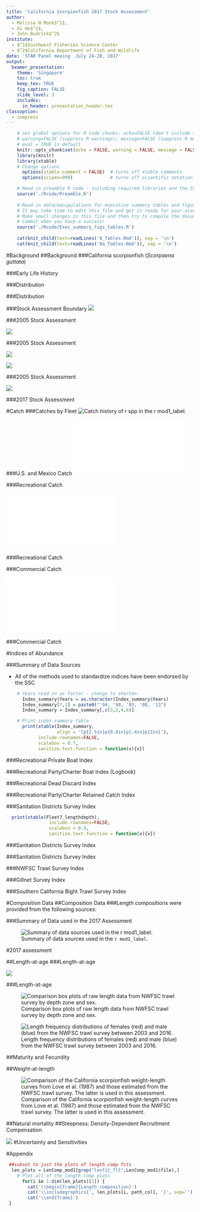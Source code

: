 ```yaml
---
title: 'California Scorpionfish 2017 Stock Assessment'
author: 
  - Melissa H Monk$^1$,
  - Xi He$^1$,
  - John Budrick$^2$
institute:
  - $^1$Southwest Fisheries Science Center
  - $^2$California Department of Fish and Wildlife
date: 'STAR Panel meeing  July 24-28, 2017'
output: 
  beamer_presentation:
    theme: 'Singapore'
    toc: true
    keep_tex: TRUE
    fig_caption: FALSE
    slide_level: 3
    includes:
      in_header: presentation_header.tex
classoption:
  - compress
---
```



```r
    # set global options for R code chunks: echo=FALSE (don't include source code); 
    # warning=FALSE (suppress R warnings); message=FALSE (suppress R messages)
    # eval = TRUE is default
    knitr::opts_chunk$set(echo = FALSE, warning = FALSE, message = FALSE)
    library(knitr)
    library(xtable)
    # Change options  
      options(xtable.comment = FALSE)  # turns off xtable comments
      options(scipen=999)              # turns off scientific notation

    # Read in preamble R code - including required libraries and the SS file(s)
    source('./Rcode/Preamble.R')
 
    # Read in data/manipulations for executive summary tables and figures
    # It may take time to edit this file and get it ready for your assessment
    # Make small changes in this file and then try to compile the document
    # Commit when you have a success!
    source('./Rcode/Exec_summary_figs_tables.R')
      
    cat(knit_child(text=readLines('8_Tables.Rmd')), sep = '\n')
    cat(knit_child(text=readLines('8a_Tables.Rmd')), sep = '\n')
```

<!--------------------------------------------------------------------------------->
#Background
<!--------------------------------------------------------------------------------->
##Background
###California scorpionfish (*Scorpaena guttata*)


\begin{itemize} 
 \item[$\circ$] Most common species of \emph{Scorpaena} on the U.S. West Coast, more species in Mexico
 \item[$\circ$] Venomous dorsal, anal and pelvic spines
 \item[$\circ$] Demersal, found over both hard and soft bottom (prefer \emph{new} structure)
 \item[$\circ$] Exhibit aggregating behavior (spawning and non-spawning aggregations)  
\end{itemize}

\centering
\includegraphics[width=.5\textwidth]{cover_photo}

###Early Life History

\begin{itemize} 
\item[$\circ$] Migration to spawning grounds, exhibit explosive breeding behavior just before dawn
\item[$\circ$] External fertilization, females produce hollow gelatenous single-layer floating egg matrix
\item[$\circ$] Eggs hatch after about 5 days
\item[$\circ$] Juveniles settle at less than 2cm 
\end{itemize}

\centering
\includegraphics[width=.5\textwidth]{Figures/baby_scorp}

\footnotetext{Line drawning from CalCOFI Atlas 33, pg. 789 Figure 26}


###Distribution

\begin{itemize} 
 \item[$\circ$] Distributed from central California to Punta Eugenia, Baja California Sur, Mexico 
 \item[$\circ$] Rarely observed north of Pt. Conception  
 \item[$\circ$] Observed from the intertidal to 600 ft,  prefer 20-450 ft  
 \item[$\circ$] Proportion of the stock in Mexican waters unknown
\end{itemize}

###Distribution


###Stock Assessment Boundary
\centering
![](Figures/assess_region_map.png)


###2005 Stock Assessment

\begin{itemize}
\item[$\circ$] Stock first assessed in 2005
\item[$\circ$] South of Pt. Conception
\item[$\circ$] $M$ fixed at 0.25
\item[$\circ$] $h$ 0.7
\end{itemize}

![](Figures/2005_bio_depl.png)


###2005 Stock Assessment

\begin{itemize}
\item[$\circ$] Transitioning from the 2005 assessment, an error was found
\item[$\circ$] Harvest rate hit the bounds for the recreational fleet
\item[$\circ$] Not all of the recreational catch was removed
\item[$\circ$] Input vs. estimated catch was not standard output in SS v.1.8
\end{itemize}


\begincols
  \begincol{.4\textwidth}
  
  ![](Figures/bridge_harvestrate.png)
  
  \endcol
  \begincol{.48\textwidth}
   
  ![](Figures/bridge_catch.png)
  
  \endcol
\endcols


###2005 Stock Assessment

![](Figures/bridge_timeseries.png)


###2017 Stock Assessment

\begin{itemize}
\item[$\circ$] One area south of Pt. Conception (all catches from Mexican waters excluded as in 2005)
\item[$\circ$] Steepness fixed at 0.718
\item[$\circ$] Sex-specific $M$ fixed for females, male $M$ estimated as offset
\item[$\circ$] Re-evaluated fleet definition
\item[$\circ$] Ages now available from the NWFSC trawl survey
\end{itemize}


<!--------------------------------------------------------------------------------->
#Catch
<!--------------------------------------------------------------------------------->
###Catches by Fleet
\centering
![Catch history of `r spp` in the `r mod1_label`. \label{fig:r4ss_catches}](r4ss/plots_mod1/catch2 landings stacked.png)

###U.S. and Mexico Catch 
![](California_scorpionfish_2017_files/figure-latex/unnamed-chunk-18-1.pdf)

###Recreational Catch
\begincols
  \begincol{.4\textwidth}

\begin{itemize}
\item[$\circ$] 2005 assessment used number of fish for recreational catches
\item[$\circ$] Cannot compare with biomass
\item[$\circ$] 2017 assessment also accounts for discards
\end{itemize}

\endcol
  \begincol{.48\textwidth}
![](California_scorpionfish_2017_files/figure-latex/unnamed-chunk-16-1.pdf)
  \endcol
\endcols

###Recreational Catch




###Commercial Catch
\begincols
  \begincol{.4\textwidth}
 \begin{itemize}
  \item[$\circ$] Historical catches same as the 2005 assessment
  \item[$\circ$] California Fisheries Information System landings data used to update catches from 2005-2016 
  \item[$\circ$] Discards assumed neglible
\end{itemize}
   \endcol
  \begincol{.48\textwidth}
![](California_scorpionfish_2017_files/figure-latex/unnamed-chunk-17-1.pdf)
  \endcol
\endcols



###Commercial Catch





<!--------------------------------------------------------------------------------->
#Indices of Abundance
<!--------------------------------------------------------------------------------->
 
###Summary of Data Sources

- All of the methods used to standardize indices have been endorsed by the SSC

```r
    # Years read in as factor - change to shorten.
      Index_summary$Years = as.character(Index_summary$Years)
      Index_summary[7,2] = paste0("'94, '98, '03, '08, '13")
      Index_summary = Index_summary[,c(3,2,4,6)]

    # Print index summary table
      print(xtable(Index_summary,
                   align = 'lp{2.5in}p{0.8in}p{.4in}p{2in}'),
            include.rownames=FALSE,
            scalebox = 0.7,
            sanitize.text.function = function(x){x})
```
 

###Recreational Private Boat Index

###Recreational Party/Charter Boat Index (Logbook)

###Recreational Dead Discard Index

###Recreational Party/Charter Retained Catch Index




###Sanitation Districts Survey Index
```r
  print(xtable(Fleet7_lengthdepth),
                include.rownames=FALSE,
                scalebox = 0.9,
                sanitize.text.function = function(x){x})
```
###Sanitation Districts Survey Index

###Sanitation Districts Survey Index

###NWFSC Trawl Survey Index

###Gillnet Survey Index

###Southern California Bight Trawl Survey Index


<!--------------------------------------------------------------------------------->
#Composition Data
<!--------------------------------------------------------------------------------->
##Composition Data
###Length compositions were provided from the following sources:

\begin{itemize}[noitemsep,nolistsep,topsep=0pt]
  \item CDFW market category study (\emph{commercial dead fish}, 1996-2003)    
  \item CALCOM (\emph{commercial dead fish}, 2013-2016)    
  \item CDFW onboard observer (\emph{recreational charter discards}, 2003-2016)    
  \item Ally onboard observer study (\emph{recreational charter discards}, 1984-1989)  
  \item California recreational sources combined (\emph{recreational charter retained catch})     
    \begin{itemize}[noitemsep,nolistsep]
      \item CDFW and Ally onboard observer surveys (1984-1989)     
      \item Collins and Crooke onboard observer surveys (1975-1978)     
      \item MRFSS (1980-2003) and CRFS (2004-2014)
    \end{itemize}
 \item California recreational sources combined (\emph{private mode retained catch})      
    \begin{itemize}[noitemsep,nolistsep]   
      \item MRFSS (1980-2003) and CRFS (2004-2016)  
    \end{itemize}
 \item POTW trawl surveys (\emph{research}, 1970-2016)      
 \item CSUN/VRG gillnet survey (\emph{research}, 1995-2008)        
 \item Power plant impingement surveys (\emph{research}, 1974-2016)  
 \item Southern California Bight trawl survey (\emph{research}, 1994, 1998, 2003, 2008, 2013) 
\end{itemize}



###Summary of Data used in the 2017 Assessment

![Summary of data sources used in the `r mod1_label`. \label{fig:data_plot}](r4ss/plots_mod1/data_plot.png)



<!--------------------------------------------------------------------------------->
#2017 assessment
<!--------------------------------------------------------------------------------->

##Length-at-age
###Length-at-age

\begincols
  \begincol{.4\textwidth}
  
  \includegraphics[trim={0 0 0 2cm}, totalheight=0.65\textheight]{Figures/Age_length_bySex.png}

  \endcol
  \begincol{.48\textwidth}

![](Figures/vonB_compare.png)
  
  \endcol
\endcols


###Length-at-age

\begincols
  \begincol{.4\textwidth}
  
![Comparison box plots of raw length data from NWFSC trawl survey by depth zone and sex. \label{fig:Fleet8_NWFSCtrawl_lengthdepth}](Figures/NWFSCtrawl_lengthdepth.png)

\endcol
\begincol{.48\textwidth}
  
![Length frequency distributions of females (red) and male (blue) from the NWFSC trawl survey between 2003 and 2016. \label{fig:Fleet8_comp_lendat_bubflt8mkt0}](r4ss/plots_mod1/comp_lendat_bubflt8mkt0.png)

 \endcol
\endcols
 
##Maturity and Fecundity
\begin{itemize}
\item[$\circ$] Only information on maturity from Love et al. (1987)
\item[$\circ$] Found over 50\% of females were mature by 18 cm TL, or two years of age. 
\item[$\circ$] All fish were mature by 22 cm TL
\item[$\circ$] No information available on fecundity of California scorpionfish
\end{itemize}

##Weight-at-length
 
 ![Comparison of the California scorpionfish weight-length curves from Love et al. (1987) and those estimated from the NWFSC trawl survey.  The latter is used in this assessment. \label{fig:Length_weight}](Figures/Length_weight.png)
 

##Natural mortality
\begin{itemize}
\item[$\circ$] Prior based on maximum age of 21
\item[$\circ$] Lognormal distribution with a median of 0.2715
\item[$\circ$] Base model fixes female natural mortality ($M$)
\item[$\circ$] Male $M$ estiamted as offset from female $M$
\item[$\circ$] Sensitivities explore estimating $M$
\end{itemize}

##Steepness: Density-Dependent Recruitment Compensation
\begin{itemize}
\item[$\circ$] Predictive distribution for Pacific rockfish meta-analysis
\item[$\circ$] Preior mediant in 2017 for steepness ($h$) = 0.718
\end{itemize}

![](Figures/h_prior.png)
<!--------------------------------------------------------------------------------->
#Uncertainty and Sensitivities
<!--------------------------------------------------------------------------------->


<!--------------------------------------------------------------------------------->
#Appendix
<!--------------------------------------------------------------------------------->

<!-- Length Composition (LenComp) r4ss plots ------------------------------- -->
```r
 ##subset to just the plots of length comp fits
  len_plots = LenComp_mod1[grep("lenfit_flt",LenComp_mod1$file),]
    # Plot all of the length comp plots
      for(i in 1:dim(len_plots)[1]) { 
        cat('\\begin{frame}{Length composition}')
        cat('\\includegraphics{', len_plots[i, path_col], '}', sep='')
        cat('\\end{frame}')
 }
```

